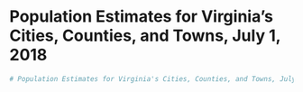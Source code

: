 # Population Estimates for Virginia's Cities, Counties, and Towns, July 1, 2018
```r
# Population Estimates for Virginia's Cities, Counties, and Towns, July 1, 2018
```
